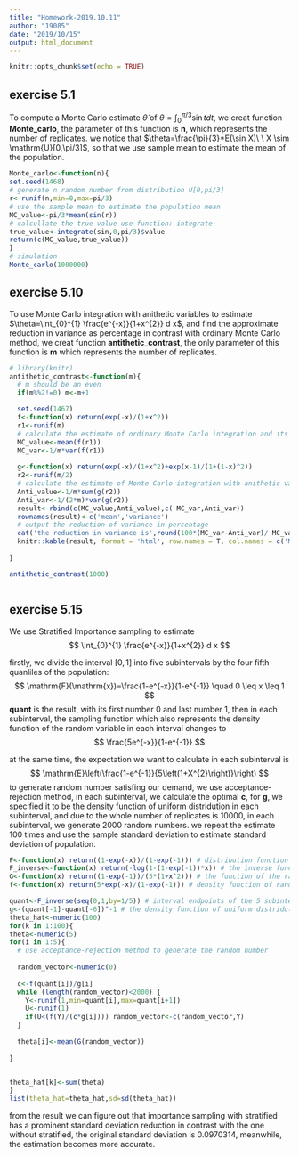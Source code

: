```yaml
---
title: "Homework-2019.10.11"
author: "19085"
date: "2019/10/15"
output: html_document
---
```


```r
knitr::opts_chunk$set(echo = TRUE)
```

## exercise 5.1

To compute a Monte Carlo estimate $\hat{\theta}$  of $\theta=\int_{0}^{\pi / 3} \sin t d t$, we creat function **Monte_carlo**, the parameter of this function is **n**, which represents the number of replicates. we notice that $\theta=\frac{\pi}{3}*E(\sin X)\ \ X \sim \mathrm{U}[0,\pi/3]$, so that we use sample mean to estimate the mean of the population.

```r
Monte_carlo<-function(n){
set.seed(1468)
# generate n random number from distribution U[0,pi/3]
r<-runif(n,min=0,max=pi/3)
# use the sample mean to estimate the population mean
MC_value<-pi/3*mean(sin(r))
# calcullate the true value use function: integrate
true_value<-integrate(sin,0,pi/3)$value
return(c(MC_value,true_value))
}
# simulation 
Monte_carlo(1000000)
```

## exercise 5.10

To use Monte Carlo integration with anithetic variables to estimate  $\theta=\int_{0}^{1} \frac{e^{-x}}{1+x^{2}} d x$, and find the approximate reduction in variance as percentage in contrast with ordinary Monte Carlo method,  we creat function **antithetic_contrast**, the only parameter of this function is **m** which represents the number of replicates.

```r
# library(knitr)
antithetic_contrast<-function(m){
  # m should be an even 
  if(m%%2!=0) m<-m+1

  set.seed(1467)
  f<-function(x) return(exp(-x)/(1+x^2))
  r1<-runif(m)
  # calculate the estimate of ordinary Monte Carlo integration and its variance 
  MC_value<-mean(f(r1))
  MC_var<-1/m*var(f(r1))
  
  g<-function(x) return(exp(-x)/(1+x^2)+exp(x-1)/(1+(1-x)^2))
  r2<-runif(m/2)
  # calculate the estimate of Monte Carlo integration with anithetic variables and its variance 
  Anti_value<-1/m*sum(g(r2))
  Anti_var<-1/(2*m)*var(g(r2))
  result<-rbind(c(MC_value,Anti_value),c( MC_var,Anti_var))
  rownames(result)<-c('mean','variance')
  # output the reduction of variance in percentage
  cat('the reduction in variance is',round(100*(MC_var-Anti_var)/ MC_var,2),'%')
  knitr::kable(result, format = 'html', row.names = T, col.names = c('MC','Anti'))
 
} 

antithetic_contrast(1000)



```

## exercise 5.15

We use Stratified Importance sampling to estimate  
$$
\int_{0}^{1} \frac{e^{-x}}{1+x^{2}} d x
$$

firstly, we divide the interval $[0,1]$ into five subintervals by the four fifth-quanliles of the population:
$$
\mathrm{F}(\mathrm{x})=\frac{1-e^{-x}}{1-e^{-1}} \quad 0 \leq x \leq 1
$$
**quant** is the result, with its first number 0 and last number 1, then in each subinterval, the sampling function which also represents the density function of the random variable in each interval changes to 
$$
\frac{5e^{-x}}{1-e^{-1}}
$$

at the same time, the expectation we want to calculate in each subinterval is 
$$
\mathrm{E}\left(\frac{1-e^{-1}}{5\left(1+X^{2}\right)}\right)
$$
to generate random number satisfing our demand, we use acceptance-rejection method, in each subinterval, we calculate the optimal **c**, for **g**, we specified it to be the density function of uniform distridution in each subinterval, and due to the whole number of replicates is 10000, in each subinterval, we generate 2000 random numbers. we repeat the estimate 100 times and use the sample standard deviation to estimate standard deviation of population.


```r
F<-function(x) return((1-exp(-x))/(1-exp(-1))) # distribution function
F_inverse<-function(x) return(-log(1-(1-exp(-1))*x)) # the inverse function of distribution function
G<-function(x) return((1-exp(-1))/(5*(1+x^2))) # the function of the random variable, we want to calculate its expectation
f<-function(x) return(5*exp(-x)/(1-exp(-1))) # density function of random variable in each subinterval

quant<-F_inverse(seq(0,1,by=1/5)) # interval endpoints of the 5 subintervals
g<-(quant[-1]-quant[-6])^-1 # the density function of uniform distridution in each subinterval
theta_hat<-numeric(100)
for(k in 1:100){
theta<-numeric(5)
for(i in 1:5){
  # use acceptance-rejection method to generate the random number
 
  random_vector<-numeric(0)
  
  c<-f(quant[i])/g[i]
  while (length(random_vector)<2000) {
    Y<-runif(1,min=quant[i],max=quant[i+1])
    U<-runif(1)
    if(U<(f(Y)/(c*g[i]))) random_vector<-c(random_vector,Y)
  }
  
  theta[i]<-mean(G(random_vector))
  
}


theta_hat[k]<-sum(theta)
}
list(theta_hat=theta_hat,sd=sd(theta_hat))
```
from the result we can figure out that importance sampling with stratified has a prominent standard deviation reduction in contrast with the one without stratified, the original standard deviation is 0.0970314, meanwhile, the estimation becomes more accurate.
